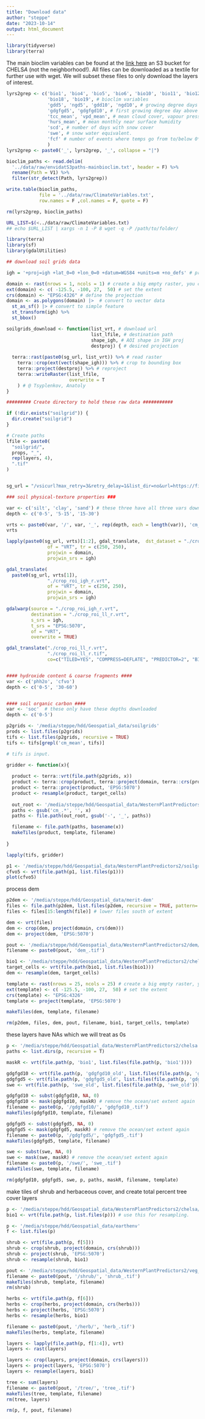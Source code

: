 ```yaml
---
title: "Download data"
author: "steppe"
date: "2023-10-14"
output: html_document
---
```


```r
library(tidyverse)
library(terra)
```

The main bioclim variables can be found at the [link here](https://envicloud.wsl.ch/#/?bucket=https%3A%2F%2Fos.zhdk.cloud.switch.ch%2Fenvicloud%2F&prefix=chelsa%2Fchelsa_V2%2FGLOBAL%2Fclimatologies%2F1981-2010%2Fbio%2F) an S3 bucket for CHELS*A* (not the neighborhood!).
All files can be downloaded as a textile for further use with wget. 
We will subset these files to only download the layers of interest.

```r

lyrs2grep <- c('bio1', 'bio4', 'bio5', 'bio6', 'bio10', 'bio11', 'bio12',
               'bio18', 'bio19', # bioclim variables
               'gdd5', 'ngd5', 'gdd10', 'ngd10', # growing degree days
               'gdgfgd5', 'gdgfgd10', # first growing degree day above 5/10 *c
               'tcc_mean', 'vpd_mean', # mean cloud cover, vapour press deficit
               'hurs_mean', # mean monthly near surface humidity
               'scd', # number of days with snow cover
               'swe', # snow water equivalent. 
               'fcf' # number of events where temps go from to/below 0*c
               )
lyrs2grep <- paste0('_', lyrs2grep, '_', collapse = "|") 

bioclim_paths <- read.delim(
  '../data/raw/envidatS3paths-mainbioclim.txt', header = F) %>% 
  rename(Path = V1) %>% 
  filter(str_detect(Path, lyrs2grep))

write.table(bioclim_paths, 
            file = '../data/raw/ClimateVariables.txt', 
            row.names = F ,col.names = F, quote = F)

rm(lyrs2grep, bioclim_paths)
```

```sh
URL_LIST=$(<../data/raw/ClimateVariables.txt)
## echo $URL_LIST | xargs -n 1 -P 8 wget -q -P /path/to/folder/
```


```r
library(terra)
library(sf)
library(gdalUtilities)

## download soil grids data

igh = '+proj=igh +lat_0=0 +lon_0=0 +datum=WGS84 +units=m +no_defs' # proj string for Homolosine projection

domain <- rast(nrows = 1, ncols = 1) # create a big empty raster, you can go in through sf too. 
ext(domain) <- c( -125.5, -100, 27,  50) # set the extent
crs(domain) <- "EPSG:4326" # define the projection
domain <- as.polygons(domain) |>  # convert to vector data
  st_as_sf() |> # convert to simple feature
  st_transform(igh) %>% 
  st_bbox()

soilgrids_download <- function(list_vrt, # download url
                               list_lfile, # destination path
                               shape_igh, # AOI shape in IGH proj
                               destproj) { # desired projection
  
  terra::rast(paste0(sg_url, list_vrt)) %>% # read raster
    terra::crop(ext(vect(shape_igh))) %>% # crop to bounding box
    terra::project(destproj) %>% # reproject
    terra::writeRaster(list_lfile,
                       overwrite = T
    ) # @ Tsyplenkov, Anatoly
}

######### Create directory to hold these raw data ###########

if (!dir.exists("soilgrid")) {
  dir.create("soilgrid")
}

# Create paths
lfile <- paste0(
  "soilgrid/",
  props, "_",
  rep(layers, 4),
  ".tif"
)


sg_url = "/vsicurl?max_retry=3&retry_delay=1&list_dir=no&url=https://files.isric.org/soilgrids/latest/data/"

### soil physical-texture properties ###

var <- c('silt', 'clay', 'sand') # these three have all three vars downloaded
depth <- c('0-5', '5-15', '15-30')

vrts <- paste0(var, '/', var, '_', rep(depth, each = length(var)), 'cm_mean.vrt') 
vrts

lapply(paste0(sg_url, vrts)[1:2], gdal_translate,  dst_dataset = "./crop_roi_igh_r.vrt",
               of = "VRT", tr = c(250, 250),
               projwin = domain,
               projwin_srs = igh)

gdal_translate(
  paste0(sg_url, vrts[1]),
               "./crop_roi_igh_r.vrt",
               of = "VRT", tr = c(250, 250),
               projwin = domain,
               projwin_srs = igh)

gdalwarp(source = "./crop_roi_igh_r.vrt",
         destination = "./crop_roi_ll_r.vrt", 
         s_srs = igh, 
         t_srs = "EPSG:5070", 
         of = "VRT",
         overwrite = TRUE)

gdal_translate("./crop_roi_ll_r.vrt",  
               "./crop_roi_ll_r.tif", 
               co=c("TILED=YES", "COMPRESS=DEFLATE", "PREDICTOR=2", "BIGTIFF=YES"))


#### hydroxide content & coarse fragments ####
var <- c('phh2o', 'cfvo')  
depth <- c('0-5', '30-60')


#### soil organic carbon ####
var <- 'soc'  # these only have these depths downloaded
depth <- c('0-5')

```

```r

p2grids <- '/media/steppe/hdd/Geospatial_data/soilgrids'
prods <- list.files(p2grids)
tifs <- list.files(p2grids, recursive = TRUE)
tifs <- tifs[grepl('cm_mean', tifs)]

# tifs is input. 

gridder <- function(x){
  
  product <- terra::vrt(file.path(p2grids, x))
  product <- terra::crop(product, terra::project(domain, terra::crs(product)))
  product <- terra::project(product, 'EPSG:5070')
  product <- resample(product, target_cells)
  
  out_root <- '/media/steppe/hdd/Geospatial_data/WesternPlantPredictors2/soilgrids'
  paths <- gsub('cm_.*', '', x)
  paths <- file.path(out_root, gsub('-', '_', paths))

  filename <- file.path(paths, basename(x))
  makeTiles(product, template, filename)
  
}

lapply(tifs, gridder)

p1 <- '/media/steppe/hdd/Geospatial_data/WesternPlantPredictors2/soilgrids/cfvo/cfvo_0_5'
cfvo5 <- vrt(file.path(p1, list.files(p1)))
plot(cfvo5)
```


process dem
```r
p2dem <- '/media/steppe/hdd/Geospatial_data/merit-dem'
files <- file.path(p2dem, list.files(p2dem, recursive = TRUE, pattern= 'flt'))
files <- files[15:length(file)] # lower files south of extent

dem <- vrt(files)
dem <- crop(dem, project(domain, crs(dem)))
dem <- project(dem, 'EPSG:5070')

pout <- '/media/steppe/hdd/Geospatial_data/WesternPlantPredictors2/dem/' 
filename <- paste0(pout, 'dem_.tif')

bio1 <- '/media/steppe/hdd/Geospatial_data/WesternPlantPredictors2/chelsa/bio1'
target_cells <- vrt(file.path(bio1, list.files(bio1)))
dem <- resample(dem, target_cells)

template <- rast(nrows = 25, ncols = 25) # create a big empty raster, you can go in through sf too. 
ext(template) <- c( -125.5, -100, 27,  50) # set the extent
crs(template) <- "EPSG:4326" 
template <- project(template, 'EPSG:5070')

makeTiles(dem, template, filename)

rm(p2dem, files, dem, pout, filename, bio1, target_cells, template)
```

these layers have NAs which we will treat as 0s
```r

p <- '/media/steppe/hdd/Geospatial_data/WesternPlantPredictors2/chelsa'
paths <- list.dirs(p, recursive = T)

maskR <- vrt(file.path(p, 'bio1', list.files(file.path(p, 'bio1'))))

gdgfgd10 <- vrt(file.path(p, 'gdgfgd10_old', list.files(file.path(p, 'gdgfgd10_old'))))
gdgfgd5 <- vrt(file.path(p, 'gdgfgd5_old', list.files(file.path(p, 'gdgfgd5_old'))))
swe <- vrt(file.path(p, 'swe_old', list.files(file.path(p, 'swe_old'))))

gdgfgd10 <- subst(gdgfgd10, NA, 0)
gdgfgd10 <- mask(gdgfgd10, maskR) # remove the ocean/set extent again
filename <- paste0(p, '/gdgfgd10/', 'gdgfgd10_.tif')
makeTiles(gdgfgd10, template, filename)

gdgfgd5 <- subst(gdgfgd5, NA, 0)
gdgfgd5 <- mask(gdgfgd5, maskR) # remove the ocean/set extent again
filename <- paste0(p, '/gdgfgd5/', 'gdgfgd5_.tif')
makeTiles(gdgfgd5, template, filename)

swe <- subst(swe, NA, 0)
swe <- mask(swe, maskR) # remove the ocean/set extent again
filename <- paste0(p, '/swe/', 'swe_.tif')
makeTiles(swe, template, filename)

rm(gdgfgd10, gdgfgd5, swe, p, paths, maskR, filename, template)
```

make tiles of shrub and herbaceous cover, and create total percent tree cover layers

```r
p <- '/media/steppe/hdd/Geospatial_data/WesternPlantPredictors2/chelsa/bio1'
bio1 <- vrt(file.path(p, list.files(p))) # use this for resampling. 

p <- '/media/steppe/hdd/Geospatial_data/earthenv'
f <- list.files(p)

shrub <- vrt(file.path(p, f[5]))
shrub <- crop(shrub, project(domain, crs(shrub)))
shrub <- project(shrub, 'EPSG:5070')
shrub <- resample(shrub, bio1)

pout <- '/media/steppe/hdd/Geospatial_data/WesternPlantPredictors2/veg_cover'
filename <- paste0(pout, '/shrub/', 'shrub_.tif')
makeTiles(shrub, template, filename)
rm(shrub)

herbs <- vrt(file.path(p, f[6]))
herbs <- crop(herbs, project(domain, crs(herbs)))
herbs <- project(herbs, 'EPSG:5070')
herbs <- resample(herbs, bio1)

filename <- paste0(pout, '/herb/', 'herb_.tif')
makeTiles(herbs, template, filename)

layers <- lapply(file.path(p, f[1:4]), vrt)
layers <- rast(layers)

layers <- crop(layers, project(domain, crs(layers)))
layers <- project(layers, 'EPSG:5070')
layers <- resample(layers, bio1)

tree <- sum(layers)
filename <- paste0(pout, '/tree/', 'tree_.tif')
makeTiles(tree, template, filename)
rm(tree, layers)

rm(p, f, pout, filename)
```

